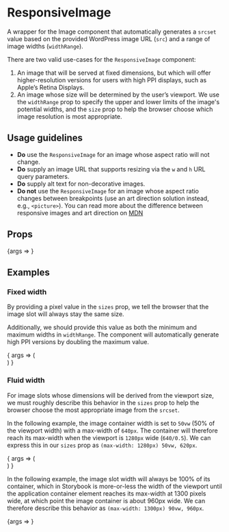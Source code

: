 
<Meta title="ResponsiveImage" component={ResponsiveImage} />

# ResponsiveImage

A wrapper for the Image component that automatically generates a `srcset` value based on the provided WordPress image URL (`src`) and a range of image widths (`widthRange`).

There are two valid use-cases for the `ResponsiveImage` component:

1. An image that will be served at fixed dimensions, but which will offer higher-resolution versions for users with high PPI displays, such as Apple’s Retina Displays.
1. An image whose size will be determined by the user’s viewport. We use the `widthRange` prop to specify the upper and lower limits of the image's potential widths, and the `size` prop to help the browser choose which image resolution is most appropriate.


## Usage guidelines

- **Do** use the `ResponsiveImage` for an image whose aspect ratio will not change.
- **Do** supply an image URL that supports resizing via the `w` and `h` URL query parameters.
- **Do** supply alt text for non-decorative images.
- **Do not** use the `ResponsiveImage` for an image whose aspect ratio changes between breakpoints (use an art direction solution instead, e.g., `<picture>`). You can read more about the difference between responsive images and art direction on [MDN](https://developer.mozilla.org/en-US/docs/Learn/HTML/Multimedia_and_embedding/Responsive_images)

## Props

<Canvas>
	<Story
		args={{
			alt: 'The Apple Inc. logo is seen hanging at the entrance to the Apple store on 5th Avenue in New York',
			src: 'https://cms.qz.com/wp-content/uploads/2020/10/2020-10-12T095922Z_142848263_RC2XGJ9T1J4Y_RTRMADP_3_APPLE-IPHONE-5G.jpg?quality=80&strip=all',
			widthRange: [ 200, 1600 ],
		}}
		name="Default"
	>
		{args => <ResponsiveImage {...args} />}
	</Story>
</Canvas>

<ArgsTable story="ResponsiveImage" />

## Examples

### Fixed width

By providing a pixel value in the `sizes` prop, we tell the browser that the image slot will always stay the same size.

Additionally, we should provide this value as both the minimum and maximum widths in `widthRange`. The component will automatically generate high PPI versions by doubling the maximum value.

<Canvas>
	<Story
		args={{
			alt: 'An animated gif showing James Franco in The Disaster Artist (2017)',
			fallbackWidth: 240,
			fallbackHeight: 120,
			sizes: '240px',
			src: 'https://cms.qz.com/wp-content/uploads/2020/10/giphy-32.gif',
			widthRange: [ 240, 240 ],
		}}
		name="Fixed"
	>
		{
			args => (
				<div style={{ width: 240 }}>
					<ResponsiveImage {...args} />
				</div>
			)
		}
	</Story>
</Canvas>

### Fluid width

For image slots whose dimensions will be derived from the viewport size, we must roughly describe this behavior in the `sizes` prop to help the browser choose the most appropriate image from the `srcset`.

In the following example, the image container width is set to `50vw` (50% of the viewport width) with a max-width of `640px`. The container will therefore reach its max-width when the viewport is `1280px` wide (`640/0.5`). We can express this in our `sizes` prop as `(max-width: 1280px) 50vw, 620px`.

<Canvas>
	<Story
		args={{
			alt: 'A 2020 Porsche Taycan is driven into a tunnel with a city skyline in the background',
			fallbackWidth: 620,
			fallbackHeight: 320,
			sizes: '(max-width: 1280px) 50vw, 620px',
			src: 'https://cms.qz.com/wp-content/uploads/2020/10/PORSCHE-620x360-sponsoredcontent-1.png',
			widthRange: [ 300, 620 ],
		}}
		name="Cropped2"
	>
		{
			args => (
				<div style={{ width: '50vw', maxWidth: 620 }}>
					<ResponsiveImage {...args} />
				</div>
			)
		}
	</Story>
</Canvas>

In the following example, the image slot width will always be 100% of its container, which in Storybook is more-or-less the width of the viewport until the application container element reaches its max-width at 1300 pixels wide, at which point the image container is about 960px wide. We can therefore describe this behavior as `(max-width: 1300px) 90vw, 960px`.

<Canvas>
	<Story
		args={{
			alt: 'The Apple Inc. logo is seen hanging at the entrance to the Apple store on 5th Avenue in New York',
			fallbackWidth: 960,
			fallbackHeight: 638,
			sizes: '(max-width: 1300px) 90vw, 960px',
			src: 'https://cms.qz.com/wp-content/uploads/2020/10/2020-10-12T095922Z_142848263_RC2XGJ9T1J4Y_RTRMADP_3_APPLE-IPHONE-5G.jpg?quality=80&strip=all',
			widthRange: [ 300, 960 ],
		}}
		name="Cropped1"
	>
		{args => <ResponsiveImage {...args} />}
	</Story>
</Canvas>

